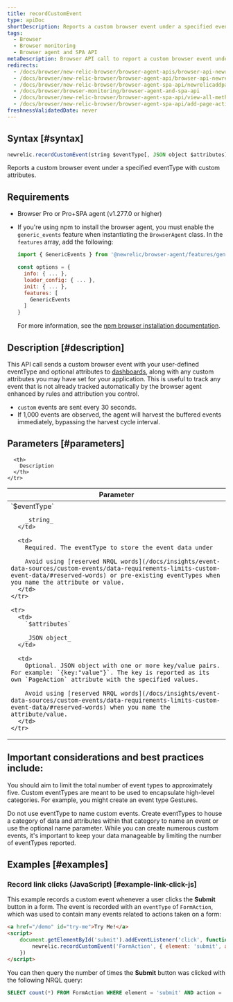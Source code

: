 ```yaml
---
title: recordCustomEvent
type: apiDoc
shortDescription: Reports a custom browser event under a specified eventType with custom attributes.
tags:
  - Browser
  - Browser monitoring
  - Browser agent and SPA API
metaDescription: Browser API call to report a custom browser event under a specified eventType with custom attributes.
redirects:
  - /docs/browser/new-relic-browser/browser-agent-apis/browser-api-newrelicaddpageaction
  - /docs/browser/new-relic-browser/browser-agent-api/browser-api-newrelicaddpageaction
  - /docs/browser/new-relic-browser/browser-agent-spa-api/newrelicaddpageaction-browser-agent-api
  - /docs/browser/browser-monitoring/browser-agent-and-spa-api
  - /docs/browser/new-relic-browser/browser-agent-spa-api/view-all-methods
  - /docs/browser/new-relic-browser/browser-agent-spa-api/add-page-action
freshnessValidatedDate: never
---
```


## Syntax [#syntax]

```js
newrelic.recordCustomEvent(string $eventType[, JSON object $attributes])
```

Reports a custom browser event under a specified eventType with custom attributes.

## Requirements

* Browser Pro or Pro+SPA agent (v1.277.0 or higher)
* If you're using npm to install the browser agent, you must enable the `generic_events` feature when instantiating the `BrowserAgent` class. In the `features` array, add the following:

  ```js
  import { GenericEvents } from '@newrelic/browser-agent/features/generic_events';

  const options = {
    info: { ... },
    loader_config: { ... },
    init: { ... },
    features: [
      GenericEvents
    ]
  }
  ```

  For more information, see the [npm browser installation documentation](https://www.npmjs.com/package/@newrelic/browser-agent#new-relic-browser-agent).

## Description [#description]

This API call sends a custom browser event with your user-defined eventType and optional attributes to [dashboards](/docs/query-your-data/explore-query-data/dashboards/introduction-new-relic-one-dashboards), along with any custom attributes you may have set for your application. This is useful to track any event that is not already tracked automatically by the browser agent enhanced by rules and attribution you control.

* `custom` events are sent every 30 seconds.
* If 1,000 events are observed, the agent will harvest the buffered events immediately, bypassing the harvest cycle interval.

## Parameters [#parameters]

<table>
  <thead>
    <tr>
      <th width="25%">
        Parameter
      </th>

      <th>
        Description
      </th>
    </tr>
  </thead>

  <tbody>
    <tr>
      <td>
        `$eventType`

        _string_
      </td>

      <td>
        Required. The eventType to store the event data under

        Avoid using [reserved NRQL words](/docs/insights/event-data-sources/custom-events/data-requirements-limits-custom-event-data/#reserved-words) or pre-existing eventTypes when you name the attribute or value.
      </td>
    </tr>

    <tr>
      <td>
        `$attributes`

        _JSON object_
      </td>

      <td>
        Optional. JSON object with one or more key/value pairs. For example: `{key:"value"}`. The key is reported as its own `PageAction` attribute with the specified values.

        Avoid using [reserved NRQL words](/docs/insights/event-data-sources/custom-events/data-requirements-limits-custom-event-data/#reserved-words) when you name the attribute/value.
      </td>
    </tr>
  </tbody>
</table>

## Important considerations and best practices include:

You should aim to limit the total number of event types to approximately five. Custom eventTypes are meant to be used to encapsulate high-level categories. For example, you might create an event type Gestures.

Do not use eventType to name custom events. Create eventTypes to house a category of data and attributes within that category to name an event or use the optional name parameter. While you can create numerous custom events, it's important to keep your data manageable by limiting the number of eventTypes reported.

## Examples [#examples]

### Record link clicks (JavaScript) [#example-link-click-js]

This example records a custom event whenever a user clicks the <DNT>**Submit**</DNT> button in a form. The event is recorded with an `eventType` of `FormAction`, which was used to contain many events related to actions taken on a form:

```html
<a href="/demo" id="try-me">Try Me!</a>
<script>
    document.getElementById('submit').addEventListener('click', function(e) {
        newrelic.recordCustomEvent('FormAction', { element: 'submit', action: 'click' });
    })
</script>
```

You can then query the number of times the <DNT>**Submit**</DNT> button was clicked with the following NRQL query:

```sql
SELECT count(*) FROM FormAction WHERE element = 'submit' AND action = 'click' SINCE 1 hour ago
```

